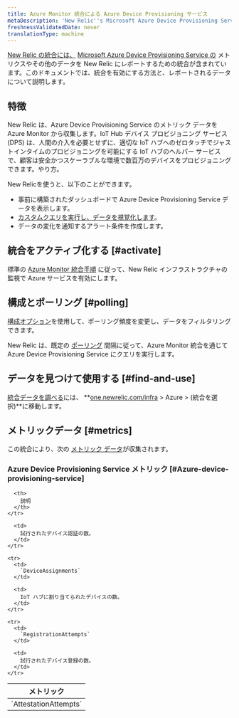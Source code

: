 ```yaml
---
title: Azure Monitor 統合による Azure Device Provisioning サービス
metaDescription: 'New Relic''s Microsoft Azure Device Provisioning Service integration: what data it reports and how to enable it.'
freshnessValidatedDate: never
translationType: machine
---
```


[New Relic の統合には、](/docs/infrastructure/integrations-getting-started/getting-started/introduction-infrastructure-integrations) [Microsoft Azure Device Provisioning Service の](https://learn.microsoft.com/en-us/azure/iot-dps/) メトリクスやその他のデータを New Relic にレポートするための統合が含まれています。このドキュメントでは、統合を有効にする方法と、レポートされるデータについて説明します。

## 特徴

New Relic は、Azure Device Provisioning Service のメトリック データを Azure Monitor から収集します。IoT Hub デバイス プロビジョニング サービス (DPS) は、人間の介入を必要とせずに、適切な IoT ハブへのゼロタッチでジャストインタイムのプロビジョニングを可能にする IoT ハブのヘルパー サービスで、顧客は安全かつスケーラブルな環境で数百万のデバイスをプロビジョニングできます。やり方。

New Relicを使うと、以下のことができます。

* 事前に構築されたダッシュボードで Azure Device Provisioning Service データを表示します。
* [カスタムクエリを実行し、データを視覚化します](/docs/infrastructure/integrations-getting-started/getting-started/use-integration-data-new-relic-insights)。
* データの変化を通知するアラート条件を作成します。

## 統合をアクティブ化する [#activate]

標準の [Azure Monitor 統合手順](/docs/infrastructure/microsoft-azure-integrations/azure-integrations-list/azure-monitor) に従って、New Relic インフラストラクチャの監視で Azure サービスを有効にします。

## 構成とポーリング [#polling]

[構成オプション](/docs/infrastructure/microsoft-azure-integrations/azure-integrations-list/azure-monitor/#settings)を使用して、ポーリング頻度を変更し、データをフィルタリングできます。

New Relic は、既定の [ポーリング](/docs/infrastructure/microsoft-azure-integrations/azure-integrations-list/azure-monitor/#settings) 間隔に従って、Azure Monitor 統合を通じて Azure Device Provisioning Service にクエリを実行します。

## データを見つけて使用する [#find-and-use]

[統合データを調べる](/docs/infrastructure/integrations/find-use-infrastructure-integration-data)には、 **[one.newrelic.com/infra](https://one.newrelic.com/infra) > Azure > (統合を選択)**に移動します。

## メトリックデータ [#metrics]

この統合により、次の [メトリック データ](/docs/infrastructure/integrations-getting-started/getting-started/understand-integration-data-data-types#metric)が収集されます。

### Azure Device Provisioning Service メトリック [#Azure-device-provisioning-service]

<table>
  <thead>
    <tr>
      <th style={{ width: "300px" }}>
        メトリック
      </th>

      <th>
        説明
      </th>
    </tr>
  </thead>

  <tbody>
    <tr>
      <td>
        `AttestationAttempts`
      </td>

      <td>
        試行されたデバイス認証の数。
      </td>
    </tr>

    <tr>
      <td>
        `DeviceAssignments`
      </td>

      <td>
        IoT ハブに割り当てられたデバイスの数。
      </td>
    </tr>

    <tr>
      <td>
        `RegistrationAttempts`
      </td>

      <td>
        試行されたデバイス登録の数。
      </td>
    </tr>
  </tbody>
</table>
